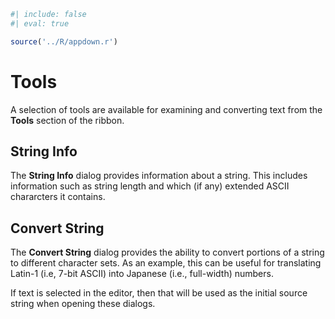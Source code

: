 ﻿
```r
#| include: false
#| eval: true

source('../R/appdown.r')
```

# Tools {#sec-gui-tools}

A selection of tools are available for examining and converting text from the **Tools** section of the ribbon.

## String Info

The **String Info** dialog provides information about a string.
This includes information such as string length and which (if any) extended ASCII chararcters it contains.

## Convert String

The **Convert String** dialog provides the ability to convert portions of a string to different character sets.
As an example, this can be useful for translating Latin-1 (i.e, 7-bit ASCII) into Japanese (i.e., full-width) numbers.

::: {.notesection data-latex=""}
If text is selected in the editor, then that will be used as the initial source string when opening these dialogs.
:::
